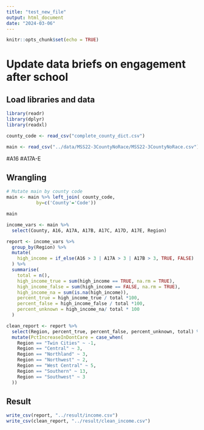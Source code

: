 ```yaml
---
title: "test_new_file"
output: html_document
date: "2024-03-06"
---
```


```r
knitr::opts_chunk$set(echo = TRUE)
```

# Update data briefs on engagement after school

## Load libraries and data

```r
library(readr)
library(dplyr)
library(readxl)
```

```r
county_code <- read_csv("complete_county_dict.csv")
```

```r
main <- read_csv("../data/MSS22-3CountyNoRace/MSS22-3CountyNoRace.csv")

```

#A16
#A17A-E

## Wrangling

```r
# Mutate main by county code
main <- main %>% left_join( county_code, 
           by=c('County'='Code'))

main
```

```r
income_vars <- main %>%
  select(County, A16, A17A, A17B, A17C, A17D, A17E, Region)
```


```r
report <- income_vars %>%
  group_by(Region) %>%
  mutate(
    high_income = if_else(A16 > 3 | A17A > 3 | A17B > 3, TRUE, FALSE)
  ) %>%
  summarise(
    total = n(),
    high_income_true = sum(high_income == TRUE, na.rm = TRUE),
    high_income_false = sum(high_income == FALSE, na.rm = TRUE),
    high_income_na = sum(is.na(high_income)),
    percent_true = high_income_true / total *100,
    percent_false = high_income_false / total *100,
    percent_unknown = high_income_na/ total * 100
  ) 

clean_report <- report %>%
  select(Region, percent_true, percent_false, percent_unknown, total) %>% 
  mutate(PctIncreaseInDontCare = case_when(
    Region == "Twin Cities" ~ -1,
    Region == "Central" ~ 3,
    Region == "Northland" ~ 3,
    Region == "Northwest" ~ 2,
    Region == "West Central" ~ 5,
    Region == "Southern" ~ 13,
    Region == "Southwest" ~ 3
  ))

```

## Result
```r
write_csv(report, "../result/income.csv")
write_csv(clean_report, "../result/clean_income.csv")

```
